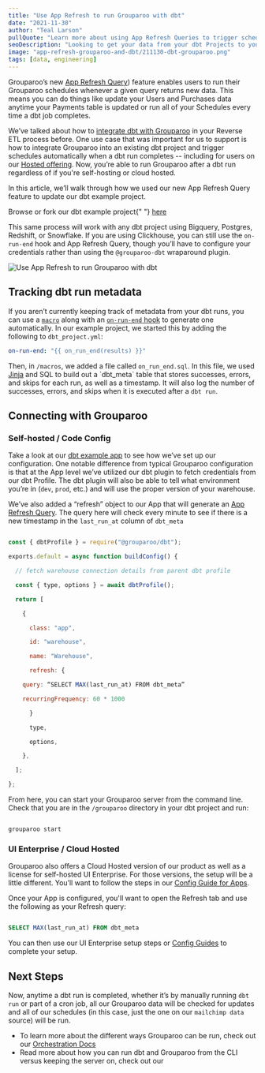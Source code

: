 ```yaml
---
title: "Use App Refresh to run Grouparoo with dbt"
date: "2021-11-30"
author: "Teal Larson"
pullQuote: "Learn more about using App Refresh Queries to trigger schedules and learn how to integrate this feature with a dbt project."
seoDescription: "Looking to get your data from your dbt Projects to your Destinations? The Grouparoo experts will walk you through how to get started. ✓ Start a free trial now!"
image: "app-refresh-grouparoo-and-dbt/211130-dbt-grouparoo.png"
tags: [data, engineering]
---
```


Grouparoo’s new [App Refresh Query](/docs/product-concepts#app-refresh-query)) feature enables users to run their Grouparoo schedules whenever a given query returns new data. This means you can do things like update your Users and Purchases data anytime your Payments table is updated or run all of your Schedules every time a dbt job completes.

We’ve talked about how to [integrate dbt with Grouparoo](/blog/dbt-and-grouparoo) in your Reverse ETL process before. One use case that was important for us to support is how to integrate Grouparoo into an existing dbt project and trigger schedules automatically when a dbt run completes -- including for users on our [Hosted offering](/pricing). Now, you’re able to run Grouparoo after a dbt run regardless of if you're self-hosting or cloud hosted.

In this article, we’ll walk through how we used our new App Refresh Query feature to update our dbt example project.

<Alert variant="primary">
  Browse or fork our dbt example project{" "}
  <a href="https://github.com/grouparoo/app-example-dbt">here</a>
</Alert>

This same process will work with any dbt project using Bigquery, Postgres, Redshift, or Snowflake. If you are using Clickhouse, you can still use the `on-run-end` hook and App Refresh Query, though you’ll have to configure your credentials rather than using the `@grouparoo-dbt` wraparound plugin.

<Image
  alt="Use App Refresh to run Grouparoo with dbt"
  src="app-refresh-grouparoo-and-dbt/211130-dbt-grouparoo.png"
  width={500}
  height={263}
  centered
/>

## Tracking dbt run metadata

If you aren’t currently keeping track of metadata from your dbt runs, you can use a [`macro`](https://docs.getdbt.com/docs/building-a-dbt-project/jinja-macros) along with an [`on-run-end` hook](https://docs.getdbt.com/reference/project-configs/on-run-start-on-run-end) to generate one automatically. In our example project, we started this by adding the following to `dbt_project.yml`:

```yml
on-run-end: "{{ on_run_end(results) }}"
```

Then, in `/macros`, we added a file called `on_run_end.sql`. In this file, we used [Jinja](<[https://jinja.palletsprojects.com/en/3.0.x/](https://jinja.palletsprojects.com/en/3.0.x/)>) and SQL to build out a `dbt_meta` table that stores successes, errors, and skips for each run, as well as a timestamp. It will also log the number of successes, errors, and skips when it is executed after a `dbt run`.

## Connecting with Grouparoo

### Self-hosted / Code Config

Take a look at our [dbt example app](https://github.com/grouparoo/app-example-dbt) to see how we’ve set up our configuration. One notable difference from typical Grouparoo configuration is that at the App level we’ve utilized our dbt plugin to fetch credentials from our dbt Profile. The dbt plugin will also be able to tell what environment you’re in (`dev`, `prod`, etc.) and will use the proper version of your warehouse.

We’ve also added a “refresh” object to our App that will generate an [App Refresh Query](/docs/getting-started/product-concepts#app-refresh-query). The query here will check every minute to see if there is a new timestamp in the `last_run_at` column of `dbt_meta`

```js

const { dbtProfile } = require("@grouparoo/dbt");

exports.default = async function buildConfig() {

  // fetch warehouse connection details from parent dbt profile

  const { type, options } = await dbtProfile();

  return [

    {

      class: "app",

      id: "warehouse",

      name: "Warehouse",

      refresh: {

	query: “SELECT MAX(last_run_at) FROM dbt_meta”

	recurringFrequency: 60 * 1000

      }

      type,

      options,

    },

  ];

};

```

From here, you can start your Grouparoo server from the command line. Check that you are in the `/grouparoo` directory in your dbt project and run:

```

grouparoo start

```

### UI Enterprise / Cloud Hosted

Grouparoo also offers a Cloud Hosted version of our product as well as a license for self-hosted UI Enterprise. For those versions, the setup will be a little different. You’ll want to follow the steps in our [Config Guide for Apps](<[https://www.grouparoo.com/docs/config/apps](https://www.grouparoo.com/docs/config/apps)>).

<ImageInBrowserFrame
  centered
  alt="UI Config: Configure App Refresh Query"
  src="/images/docs/guides/config/app--06-configure-refresh-query.png"
  width={1824}
  height={877}
/>

Once your App is configured, you'll want to open the Refresh tab and use the following
as your Refresh query:

```sql

SELECT MAX(last_run_at) FROM dbt_meta

```

You can then use our UI Enterprise setup steps or [Config Guides](<[http://www.grouparoo.com/docs/config](http://www.grouparoo.com/docs/config)>) to complete your setup.

## Next Steps

Now, anytime a dbt run is completed, whether it’s by manually running `dbt run` or part of a cron job, all our Grouparoo data will be checked for updates and all of our schedules (in this case, just the one on our `mailchimp data` source) will be run.

- To learn more about the different ways Grouparoo can be run, check out our [Orchestration Docs](<[https://www.grouparoo.com/docs/running/orchestration](https://www.grouparoo.com/docs/running/orchestration)>)
- Read more about how you can run dbt and Grouparoo from the CLI versus keeping the server on, check out our
